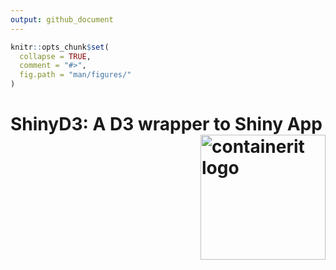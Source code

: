 ```yaml
---
output: github_document
---
```


```r
knitr::opts_chunk$set(
  collapse = TRUE,
  comment = "#>",
  fig.path = "man/figures/"
)
```


# ShinyD3: A D3 wrapper to Shiny App <img src="man/figures/logo.png" align="right" alt="containerit logo" width="200" style="padding: 0 0 10px 10px;" />
